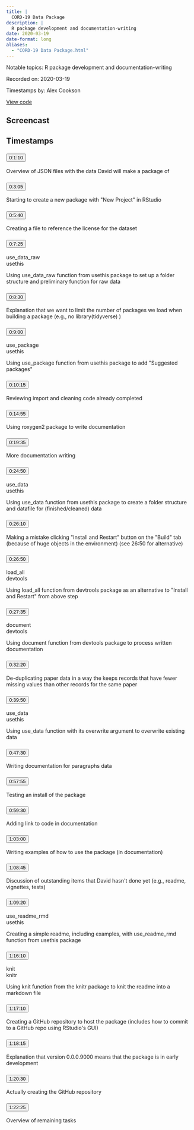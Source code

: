 ```yaml
---
title: |
  CORD-19 Data Package
description: |
  R package development and documentation-writing
date: 2020-03-19
date-format: long
aliases:
  - "CORD-19 Data Package.html"
---
```


Notable topics: R package development and documentation-writing

Recorded on: 2020-03-19

Timestamps by: Alex Cookson

[View code](https://github.com/dgrtwo/data-screencasts/blob/master/cord-19.Rmd)

## Screencast

<div id="yt-player" data-video-id="F4oUJp76KUY"></div>

## Timestamps

```{=html}
<div id="topics">
  <div class="topic">
    <h3 id="ts-70">
      <button class="btn btn-link btn-timestamp" onClick="playerSkipToTimestamp(70, this)">0:1:10</button>
    </h3>
    <div class="topic_badges"><div></div><div></div></div>
    <div class="topic_description">
      <p>Overview of JSON files with the data David will make a package of</p>

    </div>
  </div>
  <div class="topic">
    <h3 id="ts-185">
      <button class="btn btn-link btn-timestamp" onClick="playerSkipToTimestamp(185, this)">0:3:05</button>
    </h3>
    <div class="topic_badges"><div></div><div></div></div>
    <div class="topic_description">
      <p>Starting to create a new package with &quot;New Project&quot; in RStudio</p>

    </div>
  </div>
  <div class="topic">
    <h3 id="ts-340">
      <button class="btn btn-link btn-timestamp" onClick="playerSkipToTimestamp(340, this)">0:5:40</button>
    </h3>
    <div class="topic_badges"><div></div><div></div></div>
    <div class="topic_description">
      <p>Creating a file to reference the license for the dataset</p>

    </div>
  </div>
  <div class="topic">
    <h3 id="ts-445">
      <button class="btn btn-link btn-timestamp" onClick="playerSkipToTimestamp(445, this)">0:7:25</button>
    </h3>
    <div class="topic_badges"><div><span class="badge-functions badge bg-info">use_data_raw</span></div><div><span class="badge-packages badge bg-primary">usethis</span></div></div>
    <div class="topic_description">
      <p>Using use_data_raw function from usethis package to set up a folder structure and preliminary function for raw data</p>

    </div>
  </div>
  <div class="topic">
    <h3 id="ts-510">
      <button class="btn btn-link btn-timestamp" onClick="playerSkipToTimestamp(510, this)">0:8:30</button>
    </h3>
    <div class="topic_badges"><div></div><div></div></div>
    <div class="topic_description">
      <p>Explanation that we want to limit the number of packages we load when building a package (e.g., no library(tidyverse) )</p>

    </div>
  </div>
  <div class="topic">
    <h3 id="ts-540">
      <button class="btn btn-link btn-timestamp" onClick="playerSkipToTimestamp(540, this)">0:9:00</button>
    </h3>
    <div class="topic_badges"><div><span class="badge-functions badge bg-info">use_package</span></div><div><span class="badge-packages badge bg-primary">usethis</span></div></div>
    <div class="topic_description">
      <p>Using use_package function from usethis package to add &quot;Suggested packages&quot;</p>

    </div>
  </div>
  <div class="topic">
    <h3 id="ts-615">
      <button class="btn btn-link btn-timestamp" onClick="playerSkipToTimestamp(615, this)">0:10:15</button>
    </h3>
    <div class="topic_badges"><div></div><div></div></div>
    <div class="topic_description">
      <p>Reviewing import and cleaning code already completed</p>

    </div>
  </div>
  <div class="topic">
    <h3 id="ts-895">
      <button class="btn btn-link btn-timestamp" onClick="playerSkipToTimestamp(895, this)">0:14:55</button>
    </h3>
    <div class="topic_badges"><div></div><div></div></div>
    <div class="topic_description">
      <p>Using roxygen2 package to write documentation</p>

    </div>
  </div>
  <div class="topic">
    <h3 id="ts-1175">
      <button class="btn btn-link btn-timestamp" onClick="playerSkipToTimestamp(1175, this)">0:19:35</button>
    </h3>
    <div class="topic_badges"><div></div><div></div></div>
    <div class="topic_description">
      <p>More documentation writing</p>

    </div>
  </div>
  <div class="topic">
    <h3 id="ts-1490">
      <button class="btn btn-link btn-timestamp" onClick="playerSkipToTimestamp(1490, this)">0:24:50</button>
    </h3>
    <div class="topic_badges"><div><span class="badge-functions badge bg-info">use_data</span></div><div><span class="badge-packages badge bg-primary">usethis</span></div></div>
    <div class="topic_description">
      <p>Using use_data function from usethis package to create a folder structure and datafile for (finished/cleaned) data</p>

    </div>
  </div>
  <div class="topic">
    <h3 id="ts-1570">
      <button class="btn btn-link btn-timestamp" onClick="playerSkipToTimestamp(1570, this)">0:26:10</button>
    </h3>
    <div class="topic_badges"><div></div><div></div></div>
    <div class="topic_description">
      <p>Making a mistake clicking &quot;Install and Restart&quot; button on the &quot;Build&quot; tab (because of huge objects in the environment) (see 26:50 for alternative)</p>

    </div>
  </div>
  <div class="topic">
    <h3 id="ts-1610">
      <button class="btn btn-link btn-timestamp" onClick="playerSkipToTimestamp(1610, this)">0:26:50</button>
    </h3>
    <div class="topic_badges"><div><span class="badge-functions badge bg-info">load_all</span></div><div><span class="badge-packages badge bg-primary">devtools</span></div></div>
    <div class="topic_description">
      <p>Using load_all function from devtrools package as an alternative to &quot;Install and Restart&quot; from above step</p>

    </div>
  </div>
  <div class="topic">
    <h3 id="ts-1655">
      <button class="btn btn-link btn-timestamp" onClick="playerSkipToTimestamp(1655, this)">0:27:35</button>
    </h3>
    <div class="topic_badges"><div><span class="badge-functions badge bg-info">document</span></div><div><span class="badge-packages badge bg-primary">devtools</span></div></div>
    <div class="topic_description">
      <p>Using document function from devtools package to process written documentation</p>

    </div>
  </div>
  <div class="topic">
    <h3 id="ts-1940">
      <button class="btn btn-link btn-timestamp" onClick="playerSkipToTimestamp(1940, this)">0:32:20</button>
    </h3>
    <div class="topic_badges"><div></div><div></div></div>
    <div class="topic_description">
      <p>De-duplicating paper data in a way the keeps records that have fewer missing values than other records for the same paper</p>

    </div>
  </div>
  <div class="topic">
    <h3 id="ts-2390">
      <button class="btn btn-link btn-timestamp" onClick="playerSkipToTimestamp(2390, this)">0:39:50</button>
    </h3>
    <div class="topic_badges"><div><span class="badge-functions badge bg-info">use_data</span></div><div><span class="badge-packages badge bg-primary">usethis</span></div></div>
    <div class="topic_description">
      <p>Using use_data function with its overwrite argument to overwrite existing data</p>

    </div>
  </div>
  <div class="topic">
    <h3 id="ts-2850">
      <button class="btn btn-link btn-timestamp" onClick="playerSkipToTimestamp(2850, this)">0:47:30</button>
    </h3>
    <div class="topic_badges"><div></div><div></div></div>
    <div class="topic_description">
      <p>Writing documentation for paragraphs data</p>

    </div>
  </div>
  <div class="topic">
    <h3 id="ts-3475">
      <button class="btn btn-link btn-timestamp" onClick="playerSkipToTimestamp(3475, this)">0:57:55</button>
    </h3>
    <div class="topic_badges"><div></div><div></div></div>
    <div class="topic_description">
      <p>Testing an install of the package</p>

    </div>
  </div>
  <div class="topic">
    <h3 id="ts-3570">
      <button class="btn btn-link btn-timestamp" onClick="playerSkipToTimestamp(3570, this)">0:59:30</button>
    </h3>
    <div class="topic_badges"><div></div><div></div></div>
    <div class="topic_description">
      <p>Adding link to code in documentation</p>

    </div>
  </div>
  <div class="topic">
    <h3 id="ts-3780">
      <button class="btn btn-link btn-timestamp" onClick="playerSkipToTimestamp(3780, this)">1:03:00</button>
    </h3>
    <div class="topic_badges"><div></div><div></div></div>
    <div class="topic_description">
      <p>Writing examples of how to use the package (in documentation)</p>

    </div>
  </div>
  <div class="topic">
    <h3 id="ts-4125">
      <button class="btn btn-link btn-timestamp" onClick="playerSkipToTimestamp(4125, this)">1:08:45</button>
    </h3>
    <div class="topic_badges"><div></div><div></div></div>
    <div class="topic_description">
      <p>Discussion of outstanding items that David hasn't done yet (e.g., readme, vignettes, tests)</p>

    </div>
  </div>
  <div class="topic">
    <h3 id="ts-4160">
      <button class="btn btn-link btn-timestamp" onClick="playerSkipToTimestamp(4160, this)">1:09:20</button>
    </h3>
    <div class="topic_badges"><div><span class="badge-functions badge bg-info">use_readme_rmd</span></div><div><span class="badge-packages badge bg-primary">usethis</span></div></div>
    <div class="topic_description">
      <p>Creating a simple readme, including examples, with use_readme_rmd function from usethis package</p>

    </div>
  </div>
  <div class="topic">
    <h3 id="ts-4570">
      <button class="btn btn-link btn-timestamp" onClick="playerSkipToTimestamp(4570, this)">1:16:10</button>
    </h3>
    <div class="topic_badges"><div><span class="badge-functions badge bg-info">knit</span></div><div><span class="badge-packages badge bg-primary">knitr</span></div></div>
    <div class="topic_description">
      <p>Using knit function from the knitr package to knit the readme into a markdown file</p>

    </div>
  </div>
  <div class="topic">
    <h3 id="ts-4630">
      <button class="btn btn-link btn-timestamp" onClick="playerSkipToTimestamp(4630, this)">1:17:10</button>
    </h3>
    <div class="topic_badges"><div></div><div></div></div>
    <div class="topic_description">
      <p>Creating a GitHub repository to host the package (includes how to commit to a GitHub repo using RStudio's GUI)</p>

    </div>
  </div>
  <div class="topic">
    <h3 id="ts-4695">
      <button class="btn btn-link btn-timestamp" onClick="playerSkipToTimestamp(4695, this)">1:18:15</button>
    </h3>
    <div class="topic_badges"><div></div><div></div></div>
    <div class="topic_description">
      <p>Explanation that version 0.0.0.9000 means that the package is in early development</p>

    </div>
  </div>
  <div class="topic">
    <h3 id="ts-4830">
      <button class="btn btn-link btn-timestamp" onClick="playerSkipToTimestamp(4830, this)">1:20:30</button>
    </h3>
    <div class="topic_badges"><div></div><div></div></div>
    <div class="topic_description">
      <p>Actually creating the GitHub repository</p>

    </div>
  </div>
  <div class="topic">
    <h3 id="ts-4945">
      <button class="btn btn-link btn-timestamp" onClick="playerSkipToTimestamp(4945, this)">1:22:25</button>
    </h3>
    <div class="topic_badges"><div></div><div></div></div>
    <div class="topic_description">
      <p>Overview of remaining tasks</p>

    </div>
  </div>
</div>
```
     
<script>
// 2. This code loads the IFrame Player API code asynchronously.
var tag = document.createElement("script");

tag.src = "https://www.youtube.com/iframe_api";
var firstScriptTag = document.getElementsByTagName("script")[0];
firstScriptTag.parentNode.insertBefore(tag, firstScriptTag);

// 3. This function creates an <iframe> (and YouTube player)
//    after the API code downloads.
var videoId = document.getElementById("yt-player").dataset.videoId;
var player;
function onYouTubeIframeAPIReady() {
  player = new YT.Player("yt-player", {
    height: "486",
    width: "864",
    videoId: videoId,
    playerVars: {
      "playsinline": 1
    },
    events: {
      onStateChange: function(event) {
        if (event.data == YT.PlayerState.PLAYING) {
          followTimestamps()
        }
      }
    }
  });
}

function playerSkipToTimestamp(seconds, tsElement) {
  player.seekTo(seconds, true)
  tsElement.scrollIntoView()
  document.getElementById("screencast").scrollIntoView()
}

const timestamps = Array.from(document.querySelectorAll('.topic h3[id^="ts-"]'))
  .map(el => el.id.replace('ts-', ''))

function followTimestamps() {
  if (player.getPlayerState() !== 1) {
    return
  }
  const currentTime = `${Math.floor(player.getCurrentTime())}`
  if (timestamps.includes(currentTime)) {
    const el = document.getElementById(`ts-${currentTime}`)
    if (el) {
      el.scrollIntoView()
      document.getElementById("screencast").scrollIntoView()
    }
  }
  setTimeout(followTimestamps, 1000)
}
</script>

